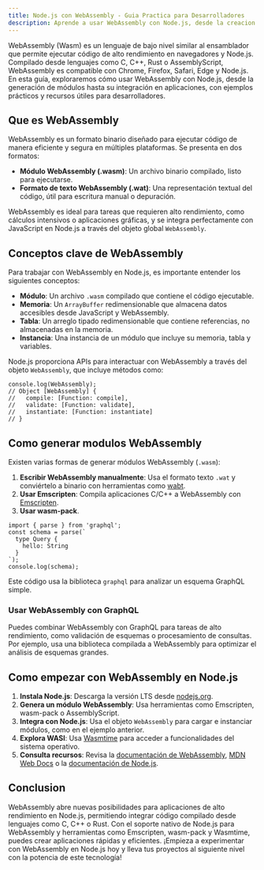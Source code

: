 ```yaml
---
title: Node.js con WebAssembly - Guia Practica para Desarrolladores
description: Aprende a usar WebAssembly con Node.js, desde la creacion de modulos .wasm hasta su integracion para aplicaciones de alto rendimiento.
---
```


WebAssembly (Wasm) es un lenguaje de bajo nivel similar al ensamblador que permite ejecutar código de alto rendimiento en navegadores y Node.js. Compilado desde lenguajes como C, C++, Rust o AssemblyScript, WebAssembly es compatible con Chrome, Firefox, Safari, Edge y Node.js. En esta guía, exploraremos cómo usar WebAssembly con Node.js, desde la generación de módulos hasta su integración en aplicaciones, con ejemplos prácticos y recursos útiles para desarrolladores.

## Que es WebAssembly

WebAssembly es un formato binario diseñado para ejecutar código de manera eficiente y segura en múltiples plataformas. Se presenta en dos formatos:

- **Módulo WebAssembly (.wasm)**: Un archivo binario compilado, listo para ejecutarse.
- **Formato de texto WebAssembly (.wat)**: Una representación textual del código, útil para escritura manual o depuración.

WebAssembly es ideal para tareas que requieren alto rendimiento, como cálculos intensivos o aplicaciones gráficas, y se integra perfectamente con JavaScript en Node.js a través del objeto global `WebAssembly`.

## Conceptos clave de WebAssembly

Para trabajar con WebAssembly en Node.js, es importante entender los siguientes conceptos:

- **Módulo**: Un archivo `.wasm` compilado que contiene el código ejecutable.
- **Memoria**: Un `ArrayBuffer` redimensionable que almacena datos accesibles desde JavaScript y WebAssembly.
- **Tabla**: Un arreglo tipado redimensionable que contiene referencias, no almacenadas en la memoria.
- **Instancia**: Una instancia de un módulo que incluye su memoria, tabla y variables.

Node.js proporciona APIs para interactuar con WebAssembly a través del objeto `WebAssembly`, que incluye métodos como:

```go:js
console.log(WebAssembly);
// Object [WebAssembly] {
//   compile: [Function: compile],
//   validate: [Function: validate],
//   instantiate: [Function: instantiate]
// }
```

## Como generar modulos WebAssembly

Existen varias formas de generar módulos WebAssembly (`.wasm`):

1. **Escribir WebAssembly manualmente**: Usa el formato texto `.wat` y conviértelo a binario con herramientas como [wabt](https://github.com/WebAssembly/wabt).
2. **Usar Emscripten**: Compila aplicaciones C/C++ a WebAssembly con [Emscripten](https://emscripten.org/).
3. **Usar wasm-pack**.

```go:js
import { parse } from 'graphql';
const schema = parse(`
  type Query {
    hello: String
  }
`);
console.log(schema);
```

Este código usa la biblioteca `graphql` para analizar un esquema GraphQL simple.

### Usar WebAssembly con GraphQL

Puedes combinar WebAssembly con GraphQL para tareas de alto rendimiento, como validación de esquemas o procesamiento de consultas. Por ejemplo, usa una biblioteca compilada a WebAssembly para optimizar el análisis de esquemas grandes.

## Como empezar con WebAssembly en Node.js

1. **Instala Node.js**: Descarga la versión LTS desde [nodejs.org](https://nodejs.org/).
2. **Genera un módulo WebAssembly**: Usa herramientas como Emscripten, wasm-pack o AssemblyScript.
3. **Integra con Node.js**: Usa el objeto `WebAssembly` para cargar e instanciar módulos, como en el ejemplo anterior.
4. **Explora WASI**: Usa [Wasmtime](https://wasmtime.dev/) para acceder a funcionalidades del sistema operativo.
5. **Consulta recursos**: Revisa la [documentación de WebAssembly](https://webassembly.org/), [MDN Web Docs](https://developer.mozilla.org/es/docs/WebAssembly) o la [documentación de Node.js](https://nodejs.org/en/docs/).

## Conclusion

WebAssembly abre nuevas posibilidades para aplicaciones de alto rendimiento en Node.js, permitiendo integrar código compilado desde lenguajes como C, C++ o Rust. Con el soporte nativo de Node.js para WebAssembly y herramientas como Emscripten, wasm-pack y Wasmtime, puedes crear aplicaciones rápidas y eficientes. ¡Empieza a experimentar con WebAssembly en Node.js hoy y lleva tus proyectos al siguiente nivel con la potencia de este tecnología!
